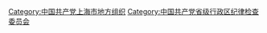 [[Category:中国共产党上海市地方组织|Category:中国共产党上海市地方组织]]
[[Category:中国共产党省级行政区纪律检查委员会|Category:中国共产党省级行政区纪律检查委员会]]